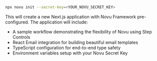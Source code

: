 ```bash
npx novu init --secret-key=<YOUR_NOVU_SECRET_KEY>
```

This will create a new Next.js application with Novu Framework pre-configured. The application will include:

- A sample workflow demonstrating the flexibility of Novu using Step Controls
- React Email integration for building beautiful email templates
- TypeScript configuration for end-to-end type safety
- Environment variables setup with your Novu Secret Key
